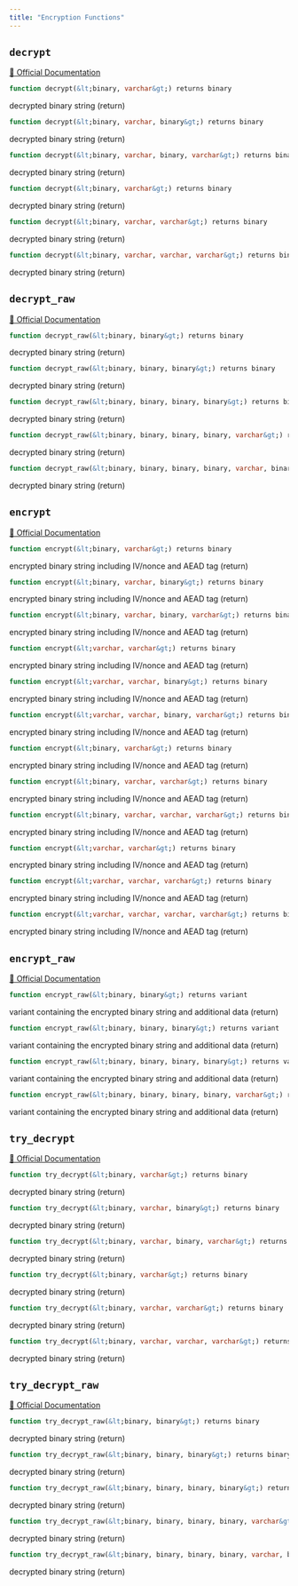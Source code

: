 ```yaml
---
title: "Encryption Functions"
---
```



## `decrypt`
[🔗 Official Documentation](https://docs.snowflake.com/en/sql-reference/functions/decrypt)

```sql
function decrypt(&lt;binary, varchar&gt;) returns binary
```
decrypted binary string (return)

```sql
function decrypt(&lt;binary, varchar, binary&gt;) returns binary
```
decrypted binary string (return)

```sql
function decrypt(&lt;binary, varchar, binary, varchar&gt;) returns binary
```
decrypted binary string (return)

```sql
function decrypt(&lt;binary, varchar&gt;) returns binary
```
decrypted binary string (return)

```sql
function decrypt(&lt;binary, varchar, varchar&gt;) returns binary
```
decrypted binary string (return)

```sql
function decrypt(&lt;binary, varchar, varchar, varchar&gt;) returns binary
```
decrypted binary string (return)

## `decrypt_raw`
[🔗 Official Documentation](https://docs.snowflake.com/en/sql-reference/functions/decrypt_raw)

```sql
function decrypt_raw(&lt;binary, binary&gt;) returns binary
```
decrypted binary string (return)

```sql
function decrypt_raw(&lt;binary, binary, binary&gt;) returns binary
```
decrypted binary string (return)

```sql
function decrypt_raw(&lt;binary, binary, binary, binary&gt;) returns binary
```
decrypted binary string (return)

```sql
function decrypt_raw(&lt;binary, binary, binary, binary, varchar&gt;) returns binary
```
decrypted binary string (return)

```sql
function decrypt_raw(&lt;binary, binary, binary, binary, varchar, binary&gt;) returns binary
```
decrypted binary string (return)

## `encrypt`
[🔗 Official Documentation](https://docs.snowflake.com/en/sql-reference/functions/encrypt)

```sql
function encrypt(&lt;binary, varchar&gt;) returns binary
```
encrypted binary string including IV/nonce and AEAD tag (return)

```sql
function encrypt(&lt;binary, varchar, binary&gt;) returns binary
```
encrypted binary string including IV/nonce and AEAD tag (return)

```sql
function encrypt(&lt;binary, varchar, binary, varchar&gt;) returns binary
```
encrypted binary string including IV/nonce and AEAD tag (return)

```sql
function encrypt(&lt;varchar, varchar&gt;) returns binary
```
encrypted binary string including IV/nonce and AEAD tag (return)

```sql
function encrypt(&lt;varchar, varchar, binary&gt;) returns binary
```
encrypted binary string including IV/nonce and AEAD tag (return)

```sql
function encrypt(&lt;varchar, varchar, binary, varchar&gt;) returns binary
```
encrypted binary string including IV/nonce and AEAD tag (return)

```sql
function encrypt(&lt;binary, varchar&gt;) returns binary
```
encrypted binary string including IV/nonce and AEAD tag (return)

```sql
function encrypt(&lt;binary, varchar, varchar&gt;) returns binary
```
encrypted binary string including IV/nonce and AEAD tag (return)

```sql
function encrypt(&lt;binary, varchar, varchar, varchar&gt;) returns binary
```
encrypted binary string including IV/nonce and AEAD tag (return)

```sql
function encrypt(&lt;varchar, varchar&gt;) returns binary
```
encrypted binary string including IV/nonce and AEAD tag (return)

```sql
function encrypt(&lt;varchar, varchar, varchar&gt;) returns binary
```
encrypted binary string including IV/nonce and AEAD tag (return)

```sql
function encrypt(&lt;varchar, varchar, varchar, varchar&gt;) returns binary
```
encrypted binary string including IV/nonce and AEAD tag (return)

## `encrypt_raw`
[🔗 Official Documentation](https://docs.snowflake.com/en/sql-reference/functions/encrypt_raw)

```sql
function encrypt_raw(&lt;binary, binary&gt;) returns variant
```
variant containing the encrypted binary string and additional data (return)

```sql
function encrypt_raw(&lt;binary, binary, binary&gt;) returns variant
```
variant containing the encrypted binary string and additional data (return)

```sql
function encrypt_raw(&lt;binary, binary, binary, binary&gt;) returns variant
```
variant containing the encrypted binary string and additional data (return)

```sql
function encrypt_raw(&lt;binary, binary, binary, binary, varchar&gt;) returns variant
```
variant containing the encrypted binary string and additional data (return)

## `try_decrypt`
[🔗 Official Documentation](https://docs.snowflake.com/en/sql-reference/functions/try_decrypt)

```sql
function try_decrypt(&lt;binary, varchar&gt;) returns binary
```
decrypted binary string (return)

```sql
function try_decrypt(&lt;binary, varchar, binary&gt;) returns binary
```
decrypted binary string (return)

```sql
function try_decrypt(&lt;binary, varchar, binary, varchar&gt;) returns binary
```
decrypted binary string (return)

```sql
function try_decrypt(&lt;binary, varchar&gt;) returns binary
```
decrypted binary string (return)

```sql
function try_decrypt(&lt;binary, varchar, varchar&gt;) returns binary
```
decrypted binary string (return)

```sql
function try_decrypt(&lt;binary, varchar, varchar, varchar&gt;) returns binary
```
decrypted binary string (return)

## `try_decrypt_raw`
[🔗 Official Documentation](https://docs.snowflake.com/en/sql-reference/functions/try_decrypt_raw)

```sql
function try_decrypt_raw(&lt;binary, binary&gt;) returns binary
```
decrypted binary string (return)

```sql
function try_decrypt_raw(&lt;binary, binary, binary&gt;) returns binary
```
decrypted binary string (return)

```sql
function try_decrypt_raw(&lt;binary, binary, binary, binary&gt;) returns binary
```
decrypted binary string (return)

```sql
function try_decrypt_raw(&lt;binary, binary, binary, binary, varchar&gt;) returns binary
```
decrypted binary string (return)

```sql
function try_decrypt_raw(&lt;binary, binary, binary, binary, varchar, binary&gt;) returns binary
```
decrypted binary string (return)


